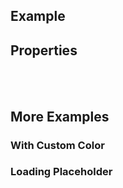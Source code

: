 
<Meta of={ComponentStories} />

<DocsHeader of={ComponentStories} isChart />

## Example

<Canvas of={ComponentStories.Default} />

## Properties

<ControlsWithNote of={ComponentStories.Default} />

<br />
<br />

## More Examples

### With Custom Color

<Canvas of={ComponentStories.WithCustomColor} />

### Loading Placeholder

<Canvas of={ComponentStories.LoadingPlaceholder} />

<TooltipStory of={ComponentStories.WithCustomTooltipConfig} />

<LegendStory of={ComponentStories.WithCustomLegendConfig} />

<br />
<br />

<Footer />
